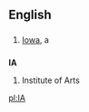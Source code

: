 ==English==

==={{Abbreviation}}===
#[[Iowa]], a {{USstate}}


==={{initialism}}===
'''IA'''
#Institute of Arts

[[pl:IA]]